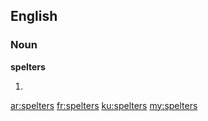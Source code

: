 ==English==

===Noun===
'''spelters'''

# {{plural of|spelter}}

[[ar:spelters]]
[[fr:spelters]]
[[ku:spelters]]
[[my:spelters]]